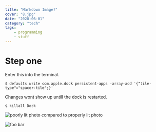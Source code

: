 ```yaml
---
title: "Markdown Image!"
cover: "8.jpg"
date: "2020-06-01"
category: "tech"
tags:
    - programming
    - stuff
---
```


# Step one

Enter this into the terminal.
```terminal
$ defaults write com.apple.dock persistent-apps -array-add '{"tile-type"="spacer-tile";}'
```

Changes wont show up untill the dock is restarted.
```terminal
$ killall Dock
```

<Ad />

![poorly lit photo compared to properly lit photo](./carbon.png)


![foo bar](./botw.jpg)